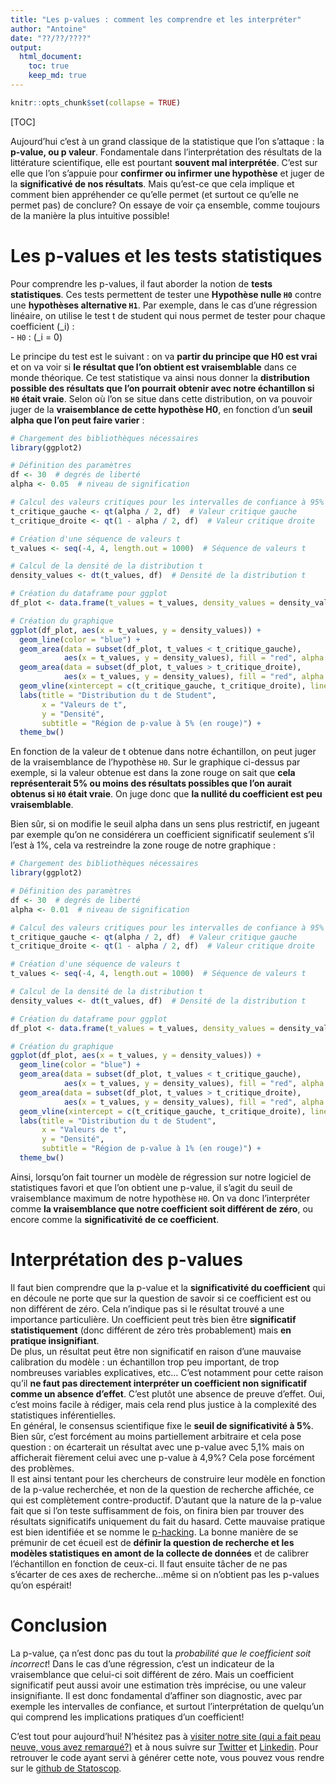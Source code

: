 ```yaml
---
title: "Les p-values : comment les comprendre et les interpréter"
author: "Antoine"
date: "??/??/????"
output: 
  html_document:
    toc: true
    keep_md: true
---
```


```r
knitr::opts_chunk$set(collapse = TRUE)
```

[TOC]\  

Aujourd'hui c'est à un grand classique de la statistique que l'on s'attaque : la __p-value, ou p valeur__. Fondamentale dans l'interprétation des résultats de la littérature scientifique, elle est pourtant __souvent mal interprétée__. C'est sur elle que l'on s'appuie pour __confirmer ou infirmer une hypothèse__ et juger de la __significativé de nos résultats__. Mais qu'est-ce que cela implique et comment bien appréhender ce qu'elle permet (et surtout ce qu'elle ne permet pas) de conclure? On essaye de voir ça ensemble, comme toujours de la manière la plus intuitive possible!  

# Les p-values et les tests statistiques  

Pour comprendre les p-values, il faut aborder la notion de __tests statistiques__. Ces tests permettent de tester une __Hypothèse nulle `H0`__ contre une __hypothèses alternative `H1`__. Par exemple, dans le cas d'une régression linéaire, on utilise le test t de student qui nous permet de tester pour chaque coefficient   \(\beta_i\) :  
- `H0` : \(\beta_i  = 0\)  

Le principe du test est le suivant : on va __partir du principe que H0 est vrai__ et on va voir si __le résultat que l'on obtient est vraisemblable__ dans ce monde théorique. Ce test statistique va ainsi nous donner la __distribution possible des résultats que l'on pourrait obtenir avec notre échantillon si `H0` était vraie__. Selon où l'on se situe dans cette distribution, on va pouvoir juger de la __vraisemblance de cette hypothèse H0__, en fonction d'un __seuil alpha que l'on peut faire varier__ :  

```r
# Chargement des bibliothèques nécessaires
library(ggplot2)

# Définition des paramètres
df <- 30  # degrés de liberté
alpha <- 0.05  # niveau de signification

# Calcul des valeurs critiques pour les intervalles de confiance à 95%
t_critique_gauche <- qt(alpha / 2, df)  # Valeur critique gauche
t_critique_droite <- qt(1 - alpha / 2, df)  # Valeur critique droite

# Création d'une séquence de valeurs t
t_values <- seq(-4, 4, length.out = 1000)  # Séquence de valeurs t

# Calcul de la densité de la distribution t
density_values <- dt(t_values, df)  # Densité de la distribution t

# Création du dataframe pour ggplot
df_plot <- data.frame(t_values = t_values, density_values = density_values)

# Création du graphique
ggplot(df_plot, aes(x = t_values, y = density_values)) +
  geom_line(color = "blue") +
  geom_area(data = subset(df_plot, t_values < t_critique_gauche), 
            aes(x = t_values, y = density_values), fill = "red", alpha = 0.5) +
  geom_area(data = subset(df_plot, t_values > t_critique_droite), 
            aes(x = t_values, y = density_values), fill = "red", alpha = 0.5) +
  geom_vline(xintercept = c(t_critique_gauche, t_critique_droite), linetype = "dashed", color = "black") +
  labs(title = "Distribution du t de Student",
       x = "Valeurs de t",
       y = "Densité",
       subtitle = "Région de p-value à 5% (en rouge)") +
  theme_bw()
```

En fonction de la valeur de t obtenue dans notre échantillon, on peut juger de la vraisemblance de l'hypothèse `H0`. Sur le graphique ci-dessus par exemple, si la valeur obtenue est dans la zone rouge on sait que __cela représenterait 5% ou moins des résultats possibles que l'on aurait obtenus si `H0` était vraie__. On juge donc que __la nullité du coefficient est peu vraisemblable__.  

Bien sûr, si on modifie le seuil alpha dans un sens plus restrictif, en jugeant par exemple qu'on ne considérera un coefficient significatif seulement s'il l'est à 1%, cela va restreindre la zone rouge de notre graphique :  

```r
# Chargement des bibliothèques nécessaires
library(ggplot2)

# Définition des paramètres
df <- 30  # degrés de liberté
alpha <- 0.01  # niveau de signification

# Calcul des valeurs critiques pour les intervalles de confiance à 95%
t_critique_gauche <- qt(alpha / 2, df)  # Valeur critique gauche
t_critique_droite <- qt(1 - alpha / 2, df)  # Valeur critique droite

# Création d'une séquence de valeurs t
t_values <- seq(-4, 4, length.out = 1000)  # Séquence de valeurs t

# Calcul de la densité de la distribution t
density_values <- dt(t_values, df)  # Densité de la distribution t

# Création du dataframe pour ggplot
df_plot <- data.frame(t_values = t_values, density_values = density_values)

# Création du graphique
ggplot(df_plot, aes(x = t_values, y = density_values)) +
  geom_line(color = "blue") +
  geom_area(data = subset(df_plot, t_values < t_critique_gauche), 
            aes(x = t_values, y = density_values), fill = "red", alpha = 0.5) +
  geom_area(data = subset(df_plot, t_values > t_critique_droite), 
            aes(x = t_values, y = density_values), fill = "red", alpha = 0.5) +
  geom_vline(xintercept = c(t_critique_gauche, t_critique_droite), linetype = "dashed", color = "black") +
  labs(title = "Distribution du t de Student",
       x = "Valeurs de t",
       y = "Densité",
       subtitle = "Région de p-value à 1% (en rouge)") +
  theme_bw()
```

Ainsi, lorsqu'on fait tourner un modèle de régression sur notre logiciel de statistiques favori et que l'on obtient une p-value, il s'agit du seuil de vraisemblance maximum de notre hypothèse `H0`. On va donc l'interpréter comme __la vraisemblance que notre coefficient soit différent de zéro__, ou encore comme la __significativité de ce coefficient__. 

# Interprétation des p-values

Il faut bien comprendre que la p-value et la __significativité du coefficient__ qui en découle ne porte que sur la question de savoir si ce coefficient est ou non différent de zéro. Cela n'indique pas si le résultat trouvé a une importance particulière. Un coefficient peut très bien être __significatif statistiquement__ (donc différent de zéro très probablement) mais __en pratique insignifiant__.  
De plus, un résultat peut être non significatif en raison d'une mauvaise calibration du modèle : un échantillon trop peu important, de trop nombreuses variables explicatives, etc... C'est notamment pour cette raison qu'il __ne faut pas directement interpréter un coefficient non significatif comme un absence d'effet__. C'est plutôt une absence de preuve d'effet. Oui, c'est moins facile à rédiger, mais cela rend plus justice à la complexité des statistiques inférentielles.  
En général, le consensus scientifique fixe le __seuil de significativité à 5%__. Bien sûr, c'est forcément au moins partiellement arbitraire et cela pose question : on écarterait un résultat avec une p-value avec 5,1% mais on afficherait fièrement celui avec une p-value à 4,9%? Cela pose forcément des problèmes.  
Il est ainsi tentant pour les chercheurs de construire leur modèle en fonction de la p-value recherchée, et non de la question de recherche affichée, ce qui est complètement contre-productif. D'autant que la nature de la p-value fait que si l'on teste suffisamment de fois, on finira bien par trouver des résultats significatifs uniquement du fait du hasard. Cette mauvaise pratique est bien identifiée et se nomme le [p-hacking](https://en.wikipedia.org/wiki/Data_dredging). La bonne manière de se prémunir de cet écueil est de __définir la question de recherche et les modèles statistiques en amont de la collecte de données__ et de calibrer l'échantillon en fonction de ceux-ci. Il faut ensuite tâcher de ne pas s'écarter de ces axes de recherche...même si on n'obtient pas les p-values qu'on espérait!  

# Conclusion   

La p-value, ça n'est donc pas du tout la _probabilité que le coefficient soit incorrect_! Dans le cas d'une régression, c'est un indicateur de la vraisemblance que celui-ci soit différent de zéro. Mais un coefficient significatif peut aussi avoir une estimation très imprécise, ou une valeur insignifiante. Il est donc fondamental d'affiner son diagnostic, avec par exemple les intervalles de confiance, et surtout l'interprétation de quelqu'un qui comprend les implications pratiques d'un coefficient!  

C'est tout pour aujourd'hui! N'hésitez pas à [visiter notre site (qui a fait peau neuve, vous avez remarqué?)](https://www.statoscop.fr) et à nous suivre sur [Twitter](https://twitter.com/stato_scop) et [Linkedin](https://www.linkedin.com/company/statoscop). Pour retrouver le code ayant servi à générer cette note, vous pouvez vous rendre sur le [github de Statoscop](https://github.com/Statoscop/notebooks-blog).  

